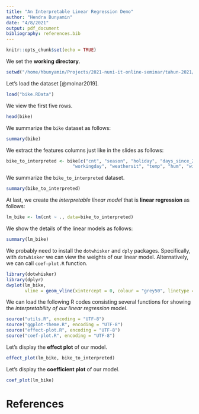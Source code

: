```yaml
---
title: "An Interpretable Linear Regression Demo"
author: "Hendra Bunyamin"
date: "4/8/2021"
output: pdf_document
bibliography: references.bib
---
```


```r
knitr::opts_chunk$set(echo = TRUE)
```

We set the __working directory__.
```r
setwd("/home/hbunyamin/Projects/2021-nuni-it-online-seminar/tahun-2021/codes/demo-interpretable-ml")
```
     
Let's load the dataset [@molnar2019].    
```r
load("bike.RData")
```
     
We view the first five rows.
```r
head(bike)
```
We summarize the `bike` dataset as follows:
```r
summary(bike)
```

We extract the features columns just like in the slides as follows:
```r
bike_to_interpreted <- bike[c("cnt", "season", "holiday", "days_since_2011", 
                         "workingday", "weathersit", "temp", "hum", "windspeed")]
```
      
We summarize the `bike_to_interpreted` dataset.    
```r
summary(bike_to_interpreted)
```
   
At last, we create the _interpretable linear model_ that is **linear regression** as follows:
```r
lm_bike <- lm(cnt ~ ., data=bike_to_interpreted)
```


We show the details of the linear models as follows:
```r
summary(lm_bike)
```

We probably need to install the `dotwhisker` and `dply` packages. Specifically, with `dotwhisker` we can view the weights of our linear model. Alternatively, we can call `coef-plot.R` function.
```r
library(dotwhisker)
library(dplyr)
dwplot(lm_bike, 
       vline = geom_vline(xintercept = 0, colour = "grey50", linetype = 2)) + xlab("Weight estimate")
```

We can load the following R codes consisting several functions for showing the _interpretability of our linear regression_ model.
```r
source("utils.R", encoding = "UTF-8")
source("ggplot-theme.R", encoding = "UTF-8")
source("effect-plot.R", encoding = "UTF-8")
source("coef-plot.R", encoding = "UTF-8")
```

Let's display the **effect plot** of our model. 
```r
effect_plot(lm_bike, bike_to_interpreted)
```

Let's display the **coefficient plot** of our model.
```r
coef_plot(lm_bike)
```
      
      
      
# References
